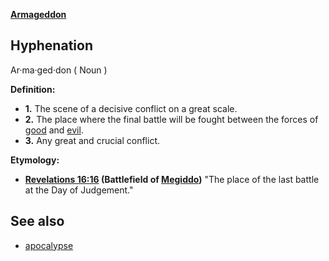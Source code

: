 '''[http://en.wikipedia.org/wiki/Armageddon Armageddon]''' 

==Hyphenation==
Ar·ma·ged·don ( Noun )


'''Definition:'''
* '''1.''' The scene of a decisive conflict on a great scale.
* '''2.''' The place where the final battle will be fought between the forces of [[good]] and [[evil]].
* '''3.''' Any great and crucial conflict.

'''Etymology:'''
* '''[http://en.wikipedia.org/wiki/Book_of_Revelation Revelations 16:16] (Battlefield of [http://en.wikipedia.org/wiki/Mount_Megiddo Megiddo])''' "The place of the last battle at the Day of Judgement."

==See also==
* [[apocalypse]]